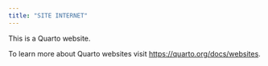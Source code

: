 ```yaml
---
title: "SITE INTERNET"
---
```


This is a Quarto website.

To learn more about Quarto websites visit <https://quarto.org/docs/websites>.
